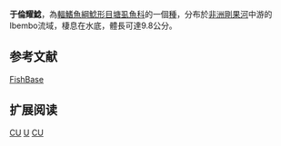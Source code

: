 {{Speciesbox
| name = 于倫耀鯰
| image = 
| image_width = 260px
| image_caption = 
| status = LC
| status_system = IUCN3.1
| genus = Clariallabes
| species = uelensis
| authority = [[Poll|Poll]], 1941
| synonyms = *''Clarias uelensis''<br /><small>Poll, 1941</small>''
}}

'''于倫耀鯰'''，為[[輻鰭魚綱|輻鰭魚綱]][[鯰形目|鯰形目]][[塘虱魚科|塘虱魚科]]的一個[[種|種]]，分布於[[非洲|非洲]][[剛果河|剛果河]]中游的Ibembo流域，棲息在水底，體長可達9.8公分。

==参考文献==
[https://web.archive.org/web/20131126121555/http://fishbase.sinica.edu.tw/ FishBase]

== 扩展阅读 ==
{{refbegin}}
{{wikispecies-inline|Clariallabes uelensis|于倫耀鯰}}
{{refend}}
{{Taxonbar|from=Q3758139}}

[[Category:IUCN红色名录无危物种|CU]]
[[Category:耀鯰屬|U]]
[[Category:食用鱼|CU]]